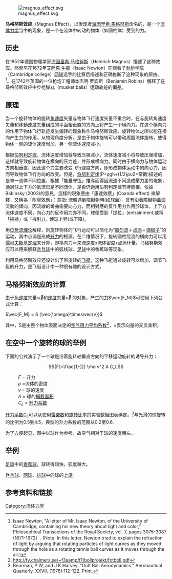 {{noteTA
|T=zh-tw:馬格納斯效應;zh-cn:马格努斯效应;
|1=zh-tw:馬格納斯;zh-cn:马格努斯;
}}

{{NoteTA|G1=Physics}}
[[File:magnus_effect.svg|thumb]]

'''马格努斯效应'''（Magnus Effect），以发现者[[海因里希·馬格努斯|海因里希·馬格努斯]]命名的，是一个[[流体力学|流体力学]]当中的现象，是一个在流体中转动的物体（如圆柱体）受到的力。

==历史==
在1852年德国物理学家[[海因里希·马格努斯|海因里希·马格努斯]]（Heinrich Magnus）描述了这种效应。然而早在1672年[[艾萨克·牛顿|艾萨克·牛顿]]（Isaac Newton）在观看了[[剑桥|剑桥]]学院（Cambridge college）[[网球|网球]]选手的比赛后描述和正确推断了这种现象的原由。<ref>Isaac Newton, "A letter of Mr. Isaac Newton, of the University of Cambridge, containing his new theory about light and color," Philosophical Transactions of the Royal Society, vol. 7, pages 3075-3087 (1671-1672）. (Note: In this letter, Newton tried to explain the refraction of light by arguing that rotating particles of light curves as they moved through the hole as a rotating tennis ball curves as it moves through the air.)</ref>。在1742年英国的一位枪炮工程师本杰明·罗宾斯（Benjamin Robins）解释了在马格努斯效应中步枪弹丸（musket balls）运动轨迹的偏差。

==原理==

当一个旋转物体的旋转[[角速度|角速度]]矢量与物体飞行速度矢量不重合时，在与旋转角速度矢量和移動速度矢量组成的平面相垂直的方向上将产生一个横向力。在这个横向力的作用下物体飞行轨迹发生偏转的现象称作马格努斯效应。旋转物体之所以能在横向产生力的作用，从物理角度分析，是由于物体旋转可以带动周围流体旋转，使得物体一侧的流体速度增加，另一侧流体速度减小。

根据[[伯努利定律|伯努利定律]]，流体速度增加将导致压强减小，流体速度减小将导致压强增加，这样就导致旋转物体在横向的压力差，并形成横向力。同时由于横向力与物体运动方向相垂直，因此这个力主要改变飞行速度方向，即形成物体运动中的向心力，因而导致物体飞行方向的改变。但是，[[伯努利定律|伯努利定律]](P+ρgh+(1/2)ρυ2=常數)描述的是單一流体不同位置，根據「能量守恆」推導而得因流速不同造成壓力差的現象，通過球上下方的氣流已是不同流体，是否仍適用伯努利定律有待商榷。依據Babinsky (2003)的意見，這樣的現象應由「康達效應」(Coanda effect) 來解釋，又稱為「附璧效應」：意指: 流體遇到障礙物時(如球面)，會有沿著障礙物曲面流動的傾向，因流線的彎曲需要向心力，而相對應的反作用力作用於球体，上下方流体速度不同，向心力的反作用力亦不同，球便受到「提拉」(entrainment,或稱「挾持」或「拽引」)，使球上昇(或下降)。

用[[位势流理论|位势流理论]]解释，则旋转物体的飞行运动可以简化为“[[直匀流|直匀流]]＋[[点涡|点涡]]＋[[偶极子|偶极子]]”的运动，其中点涡是形成[[升力|升力]]的根源。在二维情况下，旋转圆柱绕流的横向力可以用[[库塔-儒可夫斯基定理|儒可夫斯基定理]]来计算，即横向力＝来流速度x流体密度x点涡环量。马格努斯效应可以用来解释[[乒乓球|乒乓球]]中的弧线球、[[足球|足球]]中的香蕉球等现象。

利用马格努斯效应还设计出了带旋转的[[飞艇|飞艇]]，这种飞艇通过旋转可以增加、调节飞艇的升力，是飞艇设计中一种很有趣的设计方式。

==马格努斯效应的计算==
由于[[角速度|角速度]]矢量<math>\vec{\omega}</math>和[[速度|速度]]矢量<math>\vec{v}</math>  的对象，产生的[[力|力]]<math>\vec{F_M}</math>可使用下列公式计算：

<math>
\vec{F_M} = S (\vec{\omega}\times\vec{v})
</math>

其中，S是由整个物体表面决定的[[空气阻力平均系数|空气阻力平均系数]]<ref>http://fy.chalmers.se/~f3aamp/f1/bollprojekt/fotboll.pdf</ref>，<math>\times</math>表示向量的交叉乘积。

==在空中一个旋转的球的举例==

下面的公式演示了一个球是沿着旋转轴垂直方向的平移运动旋转的诱导升力：

:<math>{F}=\frac{1}{2} \rho  v^2 A C_L</math>

: ''F'' = 升力
: ''<math>\rho</math>'' =流体的密度
: ''v'' = 球的速度
: ''A'' = 球的[[横截面积|横截面积]]
: ''C<sub>L</sub>'' = [[升力系数|升力系数]]

[[升力系数|升力系数]]C<sub>L</sub>可以从使用[[雷诺数|雷诺数]]和[[旋转比率|旋转比率]]的实验数据图表确定。<ref> Bearman, P W, and J K Harvey. "Golf Ball Aerodynamics." Aeronautical Quarterly. XXVII. (1976):112-122. Print.</ref>与光滑的球旋转的比例为0.5到4.5，典型的升力系数的范围从0.2至0.6.

为了方便起见，图中以球作为参考，故空气相对于球的速度朝左。

==举例==

[[足球|足球]]中的[[香蕉球|香蕉球]]，球转得越快，弧度越大。

[[乒乓球|乒乓球]]、[[网球|网球]]、[[排球|排球]]中的球的[[上旋|上旋]]。
==参考资料和链接==
<references/>
[[Category:流体力学|Category:流体力学]]